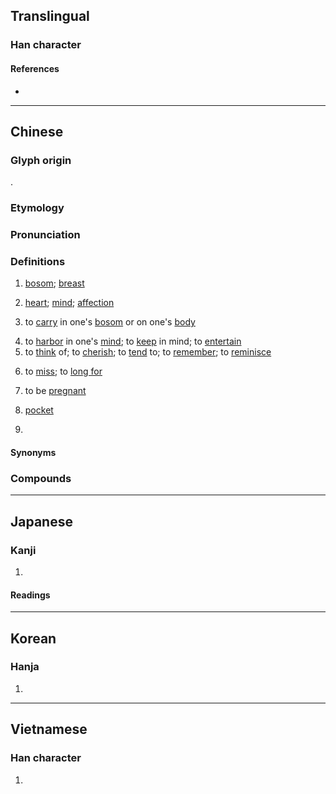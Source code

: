 {{also|懐|怀}}
{{character info}}
==Translingual==
{{Han simplified forms|懷|懐|怀}}

===Han character===
{{Han char|rn=61|rad=心|as=16|sn=19|four=94032|canj=PYWV|ids=⿰忄褱}}

====References====
* {{Han ref|kx=0408.170|dkj=11456|dj=0749.150|hdz=42369.100|uh=61F7|ud=25079|bh=C368|bd=50024}}

----

==Chinese==
{{zh-forms|s=怀}}

===Glyph origin===
{{Han etym}}
{{Han compound|心|褱|c1=s|c2=p|t1=heart|ls=psc}}.

===Etymology===
{{rfe|zh}}

===Pronunciation===
{{zh-pron
|m=huái
|m-s=huai2
|dg=хуэ1
|c=waai4
|c-t=vai3
|g=uai4/fai4
|g_note=uai4 - vernacular; fai4 - literary
|h=pfs=fài;gd=fai2
|j=huai1
|mb=uǒi
|md=huài
|mn=hoâi/xm,mg:kûi/kūi
|mn_note=hoâi - literary; kûi - vernacular; kūi - surname
|mn-t=huai5
|w=3hhua,3hhue
|w_note=3hhua - vernacular; 3hhue - literary
|x=fai2
|mc=y
|oc=y
|ma=y
|cat=n,v,pn
}}

===Definitions===
{{zh-hanzi}}

# [[bosom]]; [[breast]]
#: {{zh-x|懷錶|pocket watch (one carried in a breast pocket)}}
#: {{zh-x|懷抱|embrace}}
# {{lb|zh|figurative}} [[heart]]; [[mind]]; [[affection]]
#: {{zh-x|胸懷|largeness of mind}}
#: {{zh-x|抒懷|to express oneself}}
#: {{zh-x|情懷|mood; affect; spirit}}
# to [[carry]] in one's [[bosom]] or on one's [[body]]
#: {{zh-x|懷胎|to '''carry''' a child in a womb}}
#: {{zh-x|懷才不遇|to be equipped with skills and talents (inside oneself) but without the opportunity to use them}}
# to [[harbor]] in one's [[mind]]; to [[keep]] in mind; to [[entertain]]
# to [[think]] of; to [[cherish]]; to [[tend]] to; to [[remember]]; to [[reminisce]]
#: {{zh-x|緬懷|to reminisce (about the past or a late person)}}
# to [[miss]]; to [[long for]]
# {{lb|zh|literary|or|dialectal Mandarin}} to be [[pregnant]]
# {{lb|zh|Magong|_|Hokkien}} [[pocket]] {{gloss|bag sewn into clothing}}
# {{surname|zh}}

====Synonyms====
{{zh-dial|懷孕}}
{{zh-dial|口袋}}

===Compounds===
{{zh-der|懷抱|懷璧其罪|懷錶|懷才不遇|懷春|懷古|懷鬼胎|懷恨|懷舊|懷戀|懷念|懷柔|懷胎|懷想|懷疑|懷疑主義|懷有|懷孕|懷怨|不懷好意|寬大為懷|寤懷|坐懷不亂|十月懷胎|愜懷|內懷|各懷異心|悲懷|傷懷|慈悲為懷|感懷|感今懷昔|下懷|情懷|介懷|寬懷|忘懷|心懷鬼胎|心懷叵測|心懷不軌|心懷|各懷鬼胎|以德懷遠|中懷怨恨|寘懷|寓懷|寄懷|佩紫懷黃|匹夫懷璧|家懷|九懷|奇懷|坦懷|各懷一心|偏懷|孔懷|少女情懷|卷懷|安老懷少|不遂心懷|滿懷信心|懷讓|懷感|暢懷|披懷|懷服|懷憂|懷愁|懷中|抱寶懷珍|懷道迷邦|懷刺漫滅|懷遠|懷鄉|懷冤抱屈|日月入懷|明月入懷|懷真抱素|懷憂喪志|懷空|懷沙|懷生|掛懷|招懷|懷質抱真|懷鉛提槧|握槧懷鉛|懷著身子|睹物懷人|正中下懷|放懷|懷俄明州|懷風藻|懷土|懷瑾握瑜|懷文抱質|懷貳|挂懷|懷顧|懷金拖紫|懌懷|游目騁懷|懷安|懷寶迷邦|懷德畏威|懷素|抱槧懷鉛|滿懷|懷寵尸位|窮鳥入懷|懷子|疚懷|懷珠抱玉|空懷|懷有鬼胎|玉燕投懷|留懷|懷磚之俗|眷懷|懷鉛|懷材抱德|懷橘|懷奇|懷刑|懷古幽情|懷時感物|撲個滿懷|晉懷帝|渴懷|懷金垂紫|畏威懷德|懷鉛握槧|敞懷|懷才抱德|教澤永懷|懷惡不悛|懷新思舊|抱素懷樸|懷疑論|懷寶夜行|懷山襄陵|懷耽|正中己懷|瓊懷|懷鉛握素|泊懷|攄懷|沖懷|懷黃佩紫|握瑜懷玉|投懷送抱|楚懷王|旅夜書懷|放意暢懷|懷著鬼胎|有女懷春|腹腔懷孕|繫懷|素懷|臨終關懷|裡懷裡|藏垢懷恥|舒懷|顧懷|耿耿於懷|緬懷|虛懷|飲流懷源|身懷六甲|被褐懷寶|襟懷坦白|胞與為懷|胸懷|遣懷|酸懷|騁懷|釋懷|身懷絕技|觸景生懷|詠懷古蹟|鄙懷|關懷備至|觸景傷懷|雅懷|關懷|開懷兒|開懷|託懷|羈懷|縈懷|被褐懷金|適中下懷|衣褐懷寶|被褐懷珠|軫懷|被褐懷玉|赤壁懷古|詠懷|襟懷|紆朱懷金|虛懷若谷|懷私|懷恨在心|懷娃娃|不懷|不經懷|中懷|久懷|交懷|亮懷|人懷|企懷|依懷|傾懷|允懷|免懷之歲|兢懷|兼懷|冤懷|別懷|厝懷|參懷|可懷|同懷|吟懷|含仁懷義|含懷|商夢懷人|善懷|器懷|坐懷|塵懷|壯懷|夙懷|天懷|好懷|委懷|威懷|娩懷|嬰懷|孤懷|安懷|客懷|宸懷|宿懷|寫懷|寬懷大度|屑懷|展懷|屬懷|常懷|干懷|幽懷|強懷|往懷|思懷|性懷|恩懷|悵懷|悶懷|悽懷|愁懷|愚懷|感恩懷德|愴懷|慘懷|慟懷|慮懷|憂懷|懊懷|懷二|懷人|懷什|懷仁|懷仁堂|懷仰|懷任|懷伏|懷來|懷保|懷信|懷傷|懷內子|懷冰|懷利|懷刷|懷刺|懷化|懷協|懷危|懷向|懷和|懷哺|懷喜|懷囊|懷執|懷塼|懷夢草|懷奸|懷妊|懷姦|懷娠|懷寄|懷寵|懷寶|懷居|懷山|懷強|懷役|懷徠|懷德|懷心|懷忿|懷思|懷怪|懷恥|懷恩|懷情|懷惠|懷惡|懷愛|懷愧|懷慕|懷慝|懷慼|懷憤|懷憶|懷戚|懷才|懷才抱器|懷抱兒|懷挾|懷揣|懷撫|懷擁|懷擔|懷故|懷敵|懷書|懷望|懷本|懷材|懷材抱器|懷樹|懷歸|懷毒|懷民|懷清|懷清臺|懷渴|懷濡|懷火|懷猜|懷玉|懷珍|懷珠|懷珠韞玉|懷琰|懷瑕|懷瑜|懷瑾|懷璧|懷璽|懷痾|懷真|懷眷|懷矜|懷磚|懷祿|懷筆|懷納|懷紱|懷組|懷給|懷羊|懷羞|懷聖寺|懷肉|懷荒|懷葛|懷蓄|懷薀|懷藏|懷蛟|懷術|懷衽|懷袖|懷襄|懷襟|懷觚握槧|懷詐|懷誘|懷誠|懷諼|懷貞|懷負|懷身|懷輯|懷道|懷遲|懷邪|懷金|懷鈆|懷銀紆紫|懷附|懷隱|懷集|懷霜|懷韞|懷願|懷風|懷香|懷黃|懷黃握白|懷鼠|懷龍|所懷|抒懷|抗懷|抱懷|捲懷|推懷|握瑜懷瑾|握素懷鉛|損懷|撓懷|撫懷|擁懷|散懷|旅懷|曠懷|曩懷|有懷|本懷|柔懷|柔遠懷來|柔遠懷邇|柔遠綏懷|楚懷|概懷|榮懷|款懷|歷懷|歸懷|永懷|海懷霞想|清懷|滯懷|潛懷|澄懷|澹懷|無懷氏|煢懷|煩懷|狂懷|獨懷|率懷|玉懷|玉鷰投懷|理懷|用懷|畏懷|疇懷|疏懷|疑懷|瞻懷|短懷|破懷|示懷|神懷|私懷|秋懷|稱懷|積懷|究懷|綏懷|經懷|綺懷|義懷|老懷|耽懷|耿懷|耿耿于懷|聖懷|聿懷|肝懷|肺懷|致懷|興懷|苦懷|虚懷若谷|蜂蠆起懷|蟻懷|觸目傷懷|託物感懷|記懷|詩懷|誠懷|說懷|諸懷|豁懷|豪懷|賞懷|趁懷|近懷|述懷|追懷|送懷|通懷|造懷|逸懷|遂懷|遊目騁懷|遠懷|遠懷近集|遺寢載懷|重懷|銘懷|長懷|開懷暢飲|閎識孤懷|闊懷|陸績懷橘|隱懷|離懷|靈懷|靦懷|韞懷|風懷|餘懷|馳懷|驚懷|高懷|鴻鵠懷|懷裡}}

{{zh-cat|Intermediate|Pregnancy}}

----

==Japanese==
{{ja-kanji forms|懐|懷}}

===Kanji===
{{ja-kanji|grade=|rs=心16|shin=懐}}

# {{rfdef|ja|sort=心16}}

====Readings====
{{ja-readings
|on=かい
|kun=なつ-く, ふところ-
}}

----

==Korean==

===Hanja===
{{ko-hanja|hangeul=회|eumhun=|rv=hoe|mr=hoe|y=hoy}}

# {{rfdef|ko|sort=心16}}

----

==Vietnamese==

===Han character===
{{vi-readings|reading=hoài|rs=心16}}

# {{rfdef|vi|sort=心16}}